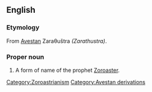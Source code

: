 ==English==
{{wikipedia}}

===Etymology===
From [[w:Avestan|Avestan]] Zaraθuštra ''(Zarathustra)''.

===Proper noun===
{{en-proper noun|-}}

# A form of name of the prophet [[Zoroaster]].

[[Category:Zoroastrianism]]
[[Category:Avestan derivations]]